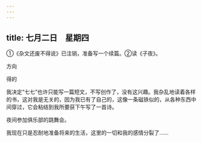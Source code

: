 ```yaml
---
---
---
```

title: 七月二日　星期四
---




①《杂文还废不得说》已注销，准备写一个续篇。②读《子夜》。

方向

得的

我决定“七七”也许只能写一篇短文，不写创作了，没有这兴趣。我杂乱地读着各样的书，这对我是无关的，因为我已有了自己的，这像一条磁铁似的，从各种东西中间穿过，它会粘结到我所要获下午写了一首诗。

夜间参加俱乐部的跳舞会。

我现在只是忍耐地准备将来的生活，这里的一切和我的感情分裂了……